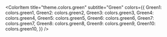
<Meta title="Colors"/>

<ColorPalette>
  <ColorItem
    title="Primary"
    subtitle="Magenta 5"
    colors={{Magenta: colors.magenta5}}
  />
  <ColorItem
    title="Secondary"
    subtitle="Green3"
    colors={{LightGreen: colors.green3}}
  />
  <ColorItem
    title="theme.colors.magenta"
    subtitle="Magenta"
    colors={{
      Magenta1: colors.magenta1,
      Magenta2: colors.magenta2,
      Magenta3: colors.magenta3,
      Magenta4: colors.magenta4,
      Magenta5: colors.magenta5,
      Magenta6: colors.magenta6,
      Magenta7: colors.magenta7,
      Magenta8: colors.magenta8,
      Magenta9: colors.magenta9,
      Magenta10: colors.magenta10,
    }}
  />

  <ColorItem
    title="theme.colors.green"
    subtitle="Green"
    colors={{
      Green1: colors.green1,
      Green2: colors.green2,
      Green3: colors.green3,
      Green4: colors.green4,
      Green5: colors.green5,
      Green6: colors.green6,
      Green7: colors.green7,
      Green8: colors.green8,
      Green9: colors.green9,
      Green10: colors.green10,
    }}
  />
</ColorPalette>
